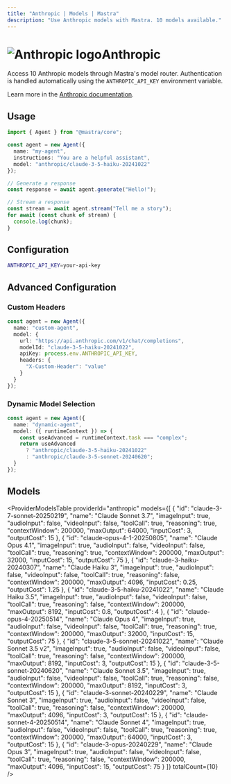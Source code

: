 ```yaml
---
title: "Anthropic | Models | Mastra"
description: "Use Anthropic models with Mastra. 10 models available."
---
```



# <img src="https://models.dev/logos/anthropic.svg" alt="Anthropic logo" className="inline w-8 h-8 mr-2 align-middle dark:invert dark:brightness-0 dark:contrast-200" />Anthropic

Access 10 Anthropic models through Mastra's model router. Authentication is handled automatically using the `ANTHROPIC_API_KEY` environment variable.

Learn more in the [Anthropic documentation](https://docs.anthropic.com/en/docs/about-claude/models).

## Usage

```typescript
import { Agent } from "@mastra/core";

const agent = new Agent({
  name: "my-agent",
  instructions: "You are a helpful assistant",
  model: "anthropic/claude-3-5-haiku-20241022"
});

// Generate a response
const response = await agent.generate("Hello!");

// Stream a response
const stream = await agent.stream("Tell me a story");
for await (const chunk of stream) {
  console.log(chunk);
}
```

## Configuration

```bash
ANTHROPIC_API_KEY=your-api-key
```

## Advanced Configuration

### Custom Headers

```typescript
const agent = new Agent({
  name: "custom-agent",
  model: {
    url: "https://api.anthropic.com/v1/chat/completions",
    modelId: "claude-3-5-haiku-20241022",
    apiKey: process.env.ANTHROPIC_API_KEY,
    headers: {
      "X-Custom-Header": "value"
    }
  }
});
```

### Dynamic Model Selection

```typescript
const agent = new Agent({
  name: "dynamic-agent",
  model: ({ runtimeContext }) => {
    const useAdvanced = runtimeContext.task === "complex";
    return useAdvanced 
      ? "anthropic/claude-3-5-haiku-20241022"
      : "anthropic/claude-3-5-sonnet-20240620";
  }
});
```

## Models

<ProviderModelsTable 
  providerId="anthropic" 
  models={[
  {
    "id": "claude-3-7-sonnet-20250219",
    "name": "Claude Sonnet 3.7",
    "imageInput": true,
    "audioInput": false,
    "videoInput": false,
    "toolCall": true,
    "reasoning": true,
    "contextWindow": 200000,
    "maxOutput": 64000,
    "inputCost": 3,
    "outputCost": 15
  },
  {
    "id": "claude-opus-4-1-20250805",
    "name": "Claude Opus 4.1",
    "imageInput": true,
    "audioInput": false,
    "videoInput": false,
    "toolCall": true,
    "reasoning": true,
    "contextWindow": 200000,
    "maxOutput": 32000,
    "inputCost": 15,
    "outputCost": 75
  },
  {
    "id": "claude-3-haiku-20240307",
    "name": "Claude Haiku 3",
    "imageInput": true,
    "audioInput": false,
    "videoInput": false,
    "toolCall": true,
    "reasoning": false,
    "contextWindow": 200000,
    "maxOutput": 4096,
    "inputCost": 0.25,
    "outputCost": 1.25
  },
  {
    "id": "claude-3-5-haiku-20241022",
    "name": "Claude Haiku 3.5",
    "imageInput": true,
    "audioInput": false,
    "videoInput": false,
    "toolCall": true,
    "reasoning": false,
    "contextWindow": 200000,
    "maxOutput": 8192,
    "inputCost": 0.8,
    "outputCost": 4
  },
  {
    "id": "claude-opus-4-20250514",
    "name": "Claude Opus 4",
    "imageInput": true,
    "audioInput": false,
    "videoInput": false,
    "toolCall": true,
    "reasoning": true,
    "contextWindow": 200000,
    "maxOutput": 32000,
    "inputCost": 15,
    "outputCost": 75
  },
  {
    "id": "claude-3-5-sonnet-20241022",
    "name": "Claude Sonnet 3.5 v2",
    "imageInput": true,
    "audioInput": false,
    "videoInput": false,
    "toolCall": true,
    "reasoning": false,
    "contextWindow": 200000,
    "maxOutput": 8192,
    "inputCost": 3,
    "outputCost": 15
  },
  {
    "id": "claude-3-5-sonnet-20240620",
    "name": "Claude Sonnet 3.5",
    "imageInput": true,
    "audioInput": false,
    "videoInput": false,
    "toolCall": true,
    "reasoning": false,
    "contextWindow": 200000,
    "maxOutput": 8192,
    "inputCost": 3,
    "outputCost": 15
  },
  {
    "id": "claude-3-sonnet-20240229",
    "name": "Claude Sonnet 3",
    "imageInput": true,
    "audioInput": false,
    "videoInput": false,
    "toolCall": true,
    "reasoning": false,
    "contextWindow": 200000,
    "maxOutput": 4096,
    "inputCost": 3,
    "outputCost": 15
  },
  {
    "id": "claude-sonnet-4-20250514",
    "name": "Claude Sonnet 4",
    "imageInput": true,
    "audioInput": false,
    "videoInput": false,
    "toolCall": true,
    "reasoning": true,
    "contextWindow": 200000,
    "maxOutput": 64000,
    "inputCost": 3,
    "outputCost": 15
  },
  {
    "id": "claude-3-opus-20240229",
    "name": "Claude Opus 3",
    "imageInput": true,
    "audioInput": false,
    "videoInput": false,
    "toolCall": true,
    "reasoning": false,
    "contextWindow": 200000,
    "maxOutput": 4096,
    "inputCost": 15,
    "outputCost": 75
  }
]}
  totalCount={10}
/>
